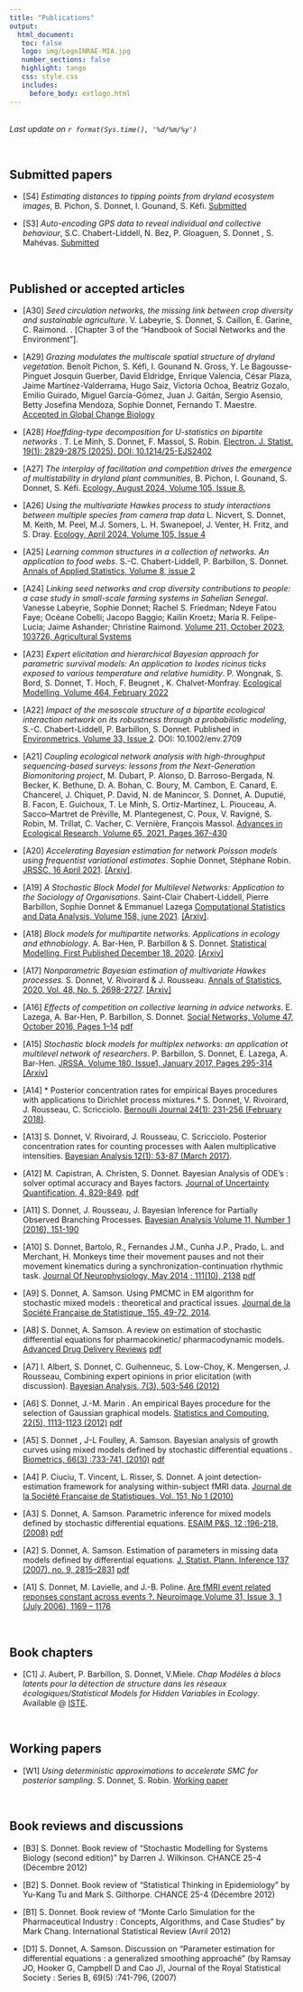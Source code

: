 ```yaml
---
title: "Publications"
output: 
  html_document:
   toc: false
   logo: img/LogoINRAE-MIA.jpg
   number_sections: false
   highlight: tango
   css: style.css
   includes:
     before_body: extlogo.html
---
```


<br>
*Last update on `r format(Sys.time(), '%d/%m/%y')` *

<br>

## Submitted papers

- [S4] *Estimating distances to tipping points from dryland ecosystem images*, B. Pichon,  S. Donnet, I. Gounand,  S. Kéfi. [Submitted](https://www.biorxiv.org/content/10.1101/2024.02.20.581244v1)


- [S3] *Auto-encoding GPS data to reveal individual and collective behaviour*, S.C. Chabert-Liddell, N. Bez, P. Gloaguen, S. Donnet , S. Mahévas.  [Submitted](https://hal.science/hal-04317516)






<br>



## Published or accepted articles

- [A30] *Seed circulation networks, the missing link between crop diversity and sustainable agriculture*. V. Labeyrie, S. Donnet, S. Caillon, E. Garine, C. Raimond. . [Chapter 3 of the "Handbook of Social Networks and the Environment"].

- [A29] *Grazing modulates the multiscale spatial structure of dryland vegetation*. Benoît Pichon,
    S. Kéfi,   I. Gounand 
    N. Gross, 
    Y. Le Bagousse-Pinguet 
    Josquin Guerber,
    David Eldridge,
    Enrique Valencia, 
    César Plaza, 
    Jaime Martínez-Valderrama, 
    Hugo Saiz, 
    Victoria Ochoa, 
    Beatriz Gozalo, 
    Emilio Guirado, 
    Miguel García-Gómez, 
    Juan J.	Gaitán, 
    Sergio Asensio, 
    Betty Josefina Mendoza, 
    Sophie Donnet, 
    Fernando T. Maestre. [Accepted in Global Change Biology]()
    
- [A28] *Hoeffding-type decomposition for U-statistics on bipartite networks* . T. Le Minh, S. Donnet, F. Massol, S. Robin. [Electron. J. Statist. 19(1): 2829-2875 (2025). DOI: 10.1214/25-EJS2402](https://arxiv.org/abs/2308.14518)

 

- [A27] *The interplay of facilitation and competition drives the emergence of multistability in dryland plant communities*, B. Pichon, I. Gounand, S. Donnet, S. Kéfi. [Ecology, August 2024, Volume 105, Issue 8.](https://esajournals.onlinelibrary.wiley.com/doi/10.1002/ecy.4369) 

- [A26] *Using the multivariate Hawkes process to study interactions between multiple species from camera trap data* L. Nicvert, S. Donnet, M. Keith, M. Peel, M.J. Somers, L. H. 
Swanepoel, J. Venter,  H. Fritz, and S. Dray.  [Ecology, April 2024, Volume 105, Issue 4 ](https://esajournals.onlinelibrary.wiley.com/doi/10.1002/ecy.4237)

- [A25] *Learning common structures in a collection of networks. An application to food webs*. S.-C. Chabert-Liddell, P. Barbillon, S. Donnet. [Annals of Applied Statistics, Volume 8, issue 2](https://projecteuclid.org/journals/annals-of-applied-statistics/volume-18/issue-2/Learning-common-structures-in-a-collection-of-networks-An-application/10.1214/23-AOAS1831.full)

- [A24] *Linking seed networks and crop diversity contributions to people: a case study in small-scale farming systems in Sahelian Senegal*. Vanesse Labeyrie, Sophie Donnet; Rachel S. Friedman; Ndeye Fatou Faye; Océane Cobelli; Jacopo Baggio; Kailin Kroetz; María R. Felipe-Lucia; Jaime Ashander; Christine Raimond. [Volume 211, October 2023, 103726, Agricultural Systems](https://www.sciencedirect.com/science/article/abs/pii/S0308521X23001312?via%3Dihub)

 

-   [A23] *Expert elicitation and hierarchical Bayesian approach for parametric survival models: An application to Ixodes ricinus ticks exposed to various temperature and relative humidity*. P. Wongnak, S. Bord, S. Donnet, T. Hoch, F. Beugnet , K. Chalvet-Monfray. [Ecological Modelling, Volume 464, February 2022](https://www.sciencedirect.com/science/article/pii/S0304380021003653)

-   [A22] *Impact of the mesoscale structure of a bipartite ecological interaction network on its robustness through a probabilistic modeling*, S.-C. Chabert-Liddell, P. Barbillon, S. Donnet. Published in [Environmetrics, Volume 33, Issue 2](https://onlinelibrary.wiley.com/share/author/QQSDM44WHNCDYVMQJKVT?target=10.1002/env.2709). DOI: 10.1002/env.2709

-   [A21] *Coupling ecological network analysis with high-throughput sequencing-based surveys: lessons from the Next-Generation Biomonitoring project*, M. Dubart, P. Alonso, D. Barroso-Bergada, N. Becker, K. Bethune, D. A. Bohan, C. Boury, M. Cambon, E. Canard, E. Chancerel, J. Chiquet, P. David, N. de Manincor, S. Donnet, A. Duputié, B. Facon, E. Guichoux, T. Le Minh, S. Ortiz-Martínez, L. Piouceau, A. Sacco--Martret de Préville, M. Plantegenest, C. Poux, V. Ravigné, S. Robin, M. Trillat, C. Vacher, C. Vernière, François Massol. [Advances in Ecological Research,  Volume 65, 2021, Pages 367-430](https://www.sciencedirect.com/science/article/abs/pii/S0065250421000222)

-   [A20] *Accelerating Bayesian estimation for network Poisson models using frequentist variational estimates*. Sophie Donnet, Stéphane Robin. [JRSSC, 16 April 2021](https://rss.onlinelibrary.wiley.com/doi/10.1111/rssc.12489). [[Arxiv]](https://arxiv.org/abs/1907.09771).

-   [A19] *A Stochastic Block Model for Multilevel Networks: Application to the Sociology of Organisations*. Saint-Clair Chabert-Liddell, Pierre Barbillon, Sophie Donnet & Emmanuel Lazega [Computational Statistics and Data Analysis, Volume 158, june 2021](https://www.sciencedirect.com/science/article/pii/S016794732100013X?via%3Dihub). [[Arxiv]](https://arxiv.org/abs/1910.10512).

-   [A18] *Block models for multipartite networks. Applications in ecology and ethnobiology*. A. Bar-Hen, P. Barbillon & S. Donnet. [Statistical Modelling, First Published December 18, 2020](https://journals.sagepub.com/doi/abs/10.1177/1471082X20963254). [[Arxiv]](https://arxiv.org/abs/1807.10138)

-   [A17] *Nonparametric Bayesian estimation of multivariate Hawkes processes.* S. Donnet, V. Rivoirard & J. Rousseau. [Annals of Statistics, 2020, Vol. 48, No. 5, 2698-2727](https://projecteuclid.org/download/pdfview_1/euclid.aos/1600480929). [[Arxiv]](https://arxiv.org/abs/1802.05975)

-   [A16] *Effects of competition on collective learning in advice networks*. E. Lazega, A. Bar-Hen, P. Barbillon, S. Donnet. [Social Networks, Volume 47, October 2016, Pages 1--14](https://www.sciencedirect.com/science/article/pii/S0378873316301216) [<i class="fas fa-file-download"></i> pdf](publi/A16_social_networks2016.pdf)

-   [A15] *Stochastic block models for multiplex networks: an application ot multilevel network of researchers*. P. Barbillon, S. Donnet, E. Lazega, A. Bar-Hen. [JRSSA. Volume 180, Issue1, January 2017, Pages 295-314](https://rss.onlinelibrary.wiley.com/doi/full/10.1111/rssa.12193) [[Arxiv]](https://arxiv.org/abs/1501.06444)

-   [A14] \* Posterior concentration rates for empirical Bayes procedures with applications to Dirichlet process mixtures.\* S. Donnet, V. Rivoirard, J. Rousseau, C. Scricciolo. [Bernoulli Journal 24(1): 231-256 (February 2018)](https://projecteuclid.org/journals/bernoulli/volume-24/issue-1/Posterior-concentration-rates-for-empirical-Bayes-procedures-with-applications-to/10.3150/16-BEJ872.full).

-   [A13] S. Donnet, V. Rivoirard, J. Rousseau, C. Scricciolo. Posterior concentration rates for counting processes with Aalen multiplicative intensities. [Bayesian Analysis 12(1): 53-87 (March 2017)](https://projecteuclid.org/journals/bayesian-analysis/volume-12/issue-1/Posterior-Concentration-Rates-for-Counting-Processes-with-Aalen-Multiplicative-Intensities/10.1214/15-BA986.full).

-   [A12] M. Capistran, A. Christen, S. Donnet. Bayesian Analysis of ODE's : solver optimal accuracy and Bayes factors. [Journal of Uncertainty Quantification, 4, 829-849](https://epubs.siam.org/doi/pdf/10.1137/140976777). [<i class="fas fa-file-download"></i> pdf](publi/A12_SIAM_2016.pdf)

-   [A11] S. Donnet, J. Rousseau, J. Bayesian Inference for Partially Observed Branching Processes. [Bayesian Analysis Volume 11, Number 1 (2016), 151-190](https://projecteuclid.org/journals/bayesian-analysis/volume-11/issue-1/Bayesian-Inference-for-Partially-Observed-Multiplicative-Intensity-Processes/10.1214/15-BA940.full)

-   [A10] S. Donnet, Bartolo, R., Fernandes J.M., Cunha J.P., Prado, L. and Merchant, H. Monkeys time their movement pauses and not their movement kinematics during a synchronization-continuation rhythmic task. [Journal Of Neurophysiology, May 2014 ; 111(10), 2138](https://journals.physiology.org/doi/full/10.1152/jn.00802.2013) [<i class="fas fa-file-download"></i> pdf](publi/A10_Journ_Neurophysio_14.pdf)

-   [A9] S. Donnet, A. Samson. Using PMCMC in EM algorithm for stochastic mixed models : theoretical and practical issues. [Journal de la Société Française de Statistique, 155, 49-72, 2014](http://journal-sfds.fr/article/view/269).

-   [A8] S. Donnet, A. Samson. A review on estimation of stochastic differential equations for pharmacokinetic/ pharmacodynamic models. [Advanced Drug Delivery Reviews](https://www.sciencedirect.com/science/article/abs/pii/S0169409X13000501) [<i class="fas fa-file-download"></i> pdf](publi/A08_AdvancesDrugs13.pdf)

-   [A7] I. Albert, S. Donnet, C. Guihenneuc, S. Low-Choy, K. Mengersen, J. Rousseau, Combining expert opinions in prior elicitation (with discussion). [Bayesian Analysis, 7(3), 503-546 (2012)](https://projecteuclid.org/journals/bayesian-analysis/volume-7/issue-3/Combining-Expert-Opinions-in-Prior-Elicitation/10.1214/12-BA717.full)

-   [A6] S. Donnet, J.-M. Marin . An empirical Bayes procedure for the selection of Gaussian graphical models. [Statistics and Computing, 22(5), 1113-1123 (2012)](https://link.springer.com/article/10.1007/s11222-011-9285-5) [<i class="fas fa-file-download"></i> pdf](publi/A06_StatsComp_12.pdf)

-   [A5] S. Donnet , J-L Foulley, A. Samson. Bayesian analysis of growth curves using mixed models defined by stochastic differential equations . [Biometrics, 66(3) :733-741, (2010)](https://pubmed.ncbi.nlm.nih.gov/19912169/) [<i class="fas fa-file-download"></i> pdf](publi/A05_Biometrics10.pdf)

-   [A4] P. Ciuciu, T. Vincent, L. Risser, S. Donnet. A joint detection-estimation framework for analysing within-subject fMRI data. [Journal de la Société Française de Statistiques, Vol. 151, No 1 (2010)](http://journal-sfds.fr/article/view/46)

-   [A3] S. Donnet, A. Samson. Parametric inference for mixed models defined by stochastic differential equations. [ESAIM P&S, 12 :196-218, (2008)](https://www.esaim-ps.org/articles/ps/abs/2008/01/ps0650/ps0650.html) [<i class="fas fa-file-download"></i> pdf](publi/A03_esaim2008.pdf)

-   [A2] S. Donnet, A. Samson. Estimation of parameters in missing data models defined by differential equations. [J. Statist. Plann. Inference 137 (2007), no. 9, 2815--2831](https://www.sciencedirect.com/science/article/abs/pii/S0378375807000353) [<i class="fas fa-file-download"></i> pdf](publi/A02_JSPI.pdf)

-   [A1] S. Donnet, M. Lavielle, and J.-B. Poline. [Are fMRI event related reponses constant across events ?. Neuroimage,Volume 31, Issue 3, 1 (July 2006), 1169 -- 1176](https://www.sciencedirect.com/science/article/abs/pii/S1053811905006555)

<br>

## Book chapters

-   [C1] J. Aubert, P. Barbillon, S. Donnet, V.Miele. *Chap Modèles à blocs latents pour la détection de structure dans les réseaux écologiques/Statistical Models for Hidden Variables in Ecology*. Available \@ [ISTE](https://onlinelibrary.wiley.com/doi/10.1002/9781119902799.ch6).

<br>

## Working papers 

 

- [W1] *Using deterministic approximations to accelerate SMC for posterior sampling*. S. Donnet, S. Robin. [Working paper](https://arxiv.org/abs/1707.07971)

<br>

## Book reviews and discussions

-   [B3] S. Donnet. Book review of "Stochastic Modelling for Systems Biology (second edition)" by Darren J. Wilkinson. CHANCE 25-4 (Décembre 2012)

-   [B2] S. Donnet. Book review of "Statistical Thinking in Epidemiology" by Yu-Kang Tu and Mark S. Gilthorpe. CHANCE 25-4 (Décembre 2012)

-   [B1] S. Donnet. Book review of "Monte Carlo Simulation for the Pharmaceutical Industry : Concepts, Algorithms, and Case Studies" by Mark Chang. International Statistical Review (Avril 2012)

-   [D1] S. Donnet, A. Samson. Discussion on "Parameter estimation for differential equations : a generalized smoothing approaché" (by Ramsay JO, Hooker G, Campbell D and Cao J), Journal of the Royal Statistical Society : Series B, 69(5) :741-796, (2007)

